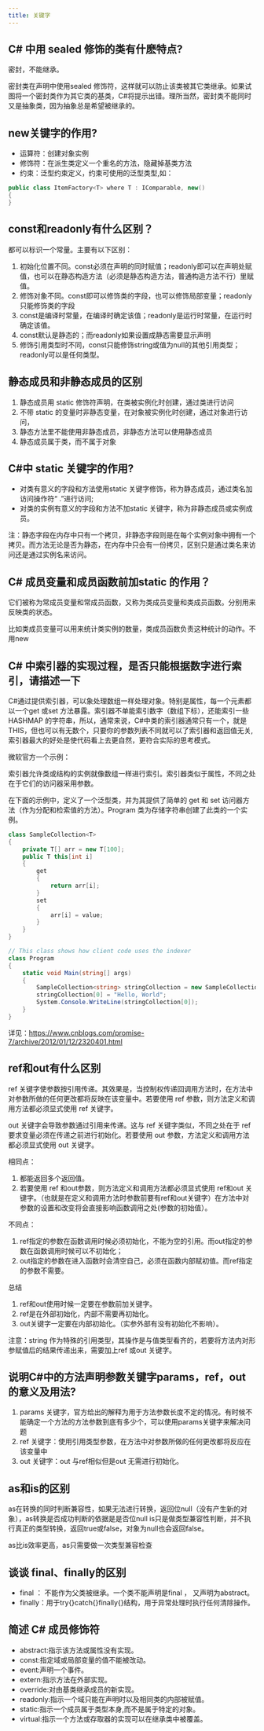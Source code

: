 ```yaml
---
title: 关键字
---
```



## C# 中用 sealed 修饰的类有什麽特点?

密封，不能继承。

密封类在声明中使用sealed 修饰符，这样就可以防止该类被其它类继承。如果试图将一个密封类作为其它类的基类，C#将提示出错。理所当然，密封类不能同时又是抽象类，因为抽象总是希望被继承的。

## new关键字的作用?

- 运算符：创建对象实例
- 修饰符：在派生类定义一个重名的方法，隐藏掉基类方法
- 约束：泛型约束定义，约束可使用的泛型类型,如：

```csharp
public class ItemFactory<T> where T : IComparable, new()
{
}
```

## const和readonly有什么区别？

都可以标识一个常量。主要有以下区别：

1. 初始化位置不同。const必须在声明的同时赋值；readonly即可以在声明处赋值，也可以在静态构造方法（必须是静态构造方法，普通构造方法不行）里赋值。
2. 修饰对象不同。const即可以修饰类的字段，也可以修饰局部变量；readonly只能修饰类的字段
3. const是编译时常量，在编译时确定该值；readonly是运行时常量，在运行时确定该值。
4. const默认是静态的；而readonly如果设置成静态需要显示声明
5. 修饰引用类型时不同，const只能修饰string或值为null的其他引用类型；readonly可以是任何类型。

## 静态成员和非静态成员的区别

1. 静态成员用 static 修饰符声明，在类被实例化时创建，通过类进行访问
2. 不带 static 的变量时非静态变量，在对象被实例化时创建，通过对象进行访问，
3. 静态方法里不能使用非静态成员，非静态方法可以使用静态成员
4. 静态成员属于类，而不属于对象

## C#中 static 关键字的作用?

- 对类有意义的字段和方法使用static 关键字修饰，称为静态成员，通过类名加访问操作符“ .”进行访问; 
- 对类的实例有意义的字段和方法不加static 关键字，称为非静态成员或实例成员。

注：静态字段在内存中只有一个拷贝，非静态字段则是在每个实例对象中拥有一个拷贝。而方法无论是否为静态，在内存中只会有一份拷贝，区别只是通过类名来访问还是通过实例名来访问。

## C# 成员变量和成员函数前加static 的作用？

它们被称为常成员变量和常成员函数，又称为类成员变量和类成员函数。分别用来反映类的状态。

比如类成员变量可以用来统计类实例的数量，类成员函数负责这种统计的动作。不用new

## C# 中索引器的实现过程，是否只能根据数字进行索引，请描述一下

C#通过提供索引器，可以象处理数组一样处理对象。特别是属性，每一个元素都以一个get 或set 方法暴露。索引器不单能索引数字（数组下标），还能索引一些HASHMAP 的字符串，所以，通常来说，C#中类的索引器通常只有一个，就是THIS，但也可以有无数个，只要你的参数列表不同就可以了索引器和返回值无关, 索引器最大的好处是使代码看上去更自然，更符合实际的思考模式。

微软官方一个示例：

索引器允许类或结构的实例就像数组一样进行索引。索引器类似于属性，不同之处在于它们的访问器采用参数。

在下面的示例中，定义了一个泛型类，并为其提供了简单的 get 和 set 访问器方法（作为分配和检索值的方法）。Program 类为存储字符串创建了此类的一个实例。

```csharp
class SampleCollection<T>
{
    private T[] arr = new T[100];
    public T this[int i]
    {
        get
        {
            return arr[i];
        }
        set
        {
            arr[i] = value;
        }
    }
}

// This class shows how client code uses the indexer
class Program
{
    static void Main(string[] args)
    {
        SampleCollection<string> stringCollection = new SampleCollection<string>();
        stringCollection[0] = "Hello, World";
        System.Console.WriteLine(stringCollection[0]);
    }
}
```

详见：https://www.cnblogs.com/promise-7/archive/2012/01/12/2320401.html

## ref和out有什么区别

ref 关键字使参数按引用传递。其效果是，当控制权传递回调用方法时，在方法中对参数所做的任何更改都将反映在该变量中。若要使用 ref 参数，则方法定义和调用方法都必须显式使用 ref 关键字。

out 关键字会导致参数通过引用来传递。这与 ref 关键字类似，不同之处在于 ref 要求变量必须在传递之前进行初始化。若要使用 out 参数，方法定义和调用方法都必须显式使用 out 关键字。 

相同点：

1. 都能返回多个返回值。
2. 若要使用 ref 和out参数，则方法定义和调用方法都必须显式使用 ref和out 关键字。（也就是在定义和调用方法时参数前要有ref和out关键字）在方法中对参数的设置和改变将会直接影响函数调用之处(参数的初始值）。

不同点：

1. ref指定的参数在函数调用时候必须初始化，不能为空的引用。而out指定的参数在函数调用时候可以不初始化；
2. out指定的参数在进入函数时会清空自己，必须在函数内部赋初值。而ref指定的参数不需要。

总结

1. ref和out使用时候一定要在参数前加关键字。
2. ref是在外部初始化，内部不需要再初始化。
3. out关键字一定要在内部初始化。（实参外部有没有初始化不影响）。

注意：string 作为特殊的引用类型，其操作是与值类型看齐的，若要将方法内对形参赋值后的结果传递出来，需要加上ref 或out 关键字。

## 说明C#中的方法声明参数关键字params，ref，out的意义及用法?

1. params 关键字，官方给出的解释为用于方法参数长度不定的情况。有时候不能确定一个方法的方法参数到底有多少个，可以使用params关键字来解决问题
2. ref 关键字：使用引用类型参数，在方法中对参数所做的任何更改都将反应在该变量中
3. out 关键字：out 与ref相似但是out 无需进行初始化。

## as和is的区别

as在转换的同时判断兼容性，如果无法进行转换，返回位null（没有产生新的对象），as转换是否成功判断的依据是是否位null is只是做类型兼容性判断，并不执行真正的类型转换，返回true或false，对象为null也会返回false。

as比is效率更高，as只需要做一次类型兼容检查

## 谈谈 final、finally的区别

- final ： 不能作为父类被继承。一个类不能声明是final ， 又声明为abstract。
- finally：用于try{}catch{}finally{}结构，用于异常处理时执行任何清除操作。

## 简述 C# 成员修饰符

- abstract:指示该方法或属性没有实现。
- const:指定域或局部变量的值不能被改动。
- event:声明一个事件。
- extern:指示方法在外部实现。
- override:对由基类继承成员的新实现。
- readonly:指示一个域只能在声明时以及相同类的内部被赋值。
- static:指示一个成员属于类型本身,而不是属于特定的对象。
- virtual:指示一个方法或存取器的实现可以在继承类中被覆盖。
